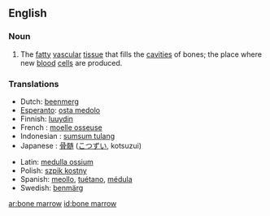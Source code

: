 ==English==

===Noun===
{{en-noun|sg=[[bone]] [[marrow]]|-}}
# {{anatomy}} The [[fatty]] [[vascular]] [[tissue]] that fills the [[cavities]] of bones; the place where new [[blood]] [[cell]]s are produced.

===Translations===
{{trans-top|bone marrow}}
*Dutch: [[beenmerg]] {{n}}
*[[Esperanto]]: [[osta medolo]]
*Finnish: [[luuydin]]
*French : [[moelle osseuse]] {{f}}
*Indonesian : [[sumsum tulang]]
*Japanese : [[骨髄]] ([[こつずい]], kotsuzui)
{{trans-mid}}
*Latin: [[medulla ossium]]
*Polish: [[szpik kostny]] {{m}}
*Spanish: [[meollo]], [[tuétano]], [[médula]]
*Swedish: [[benmärg]] {{c}}
{{trans-bottom}}

[[ar:bone marrow]]
[[id:bone marrow]]